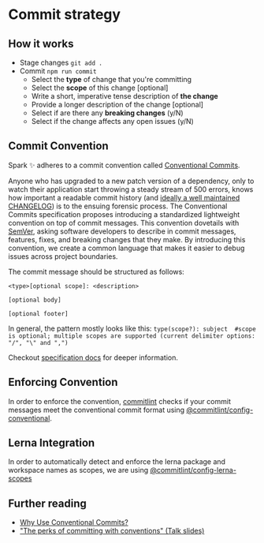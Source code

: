 
<Meta title="Contributing/Guidelines/Commit" />

# Commit strategy

## How it works

- Stage changes `git add .`
- Commit `npm run commit`
  - Select the **type** of change that you're committing
  - Select the **scope** of this change [optional]
  - Write a short, imperative tense description of **the change**
  - Provide a longer description of the change [optional]
  - Select if are there any **breaking changes** (y/N)
  - Select if the change affects any open issues (y/N)

## Commit Convention

Spark ✨ adheres to a commit convention called [Conventional Commits](https://www.conventionalcommits.org/en/v1.0.0).

Anyone who has upgraded to a new patch version of a dependency, only to watch their application start throwing a steady stream of 500 errors, knows how important a readable commit history (and [ideally a well maintained CHANGELOG](https://keepachangelog.com/en/0.3.0/)) is to the ensuing forensic process.
The Conventional Commits specification proposes introducing a standardized lightweight convention on top of commit messages. This convention dovetails with [SemVer](https://semver.org/), asking software developers to describe in commit messages, features, fixes, and breaking changes that they make.
By introducing this convention, we create a common language that makes it easier to debug issues across project boundaries.

The commit message should be structured as follows:

```
<type>[optional scope]: <description>

[optional body]

[optional footer]
```

In general, the pattern mostly looks like this:
`type(scope?): subject  #scope is optional; multiple scopes are supported (current delimiter options: "/", "\" and ",")`

Checkout [specification docs](https://www.conventionalcommits.org/en/v1.0.0/#specification) for deeper information.

## Enforcing Convention

In order to enforce the convention, [commitlint](https://github.com/conventional-changelog/commitlint) checks if your commit messages meet the conventional commit format using [@commitlint/config-conventional](https://github.com/conventional-changelog/commitlint/tree/master/%40commitlint/config-conventional).

## Lerna Integration

In order to automatically detect and enforce the lerna package and workspace names as scopes, we are using [@commitlint/config-lerna-scopes](https://github.com/conventional-changelog/commitlint/tree/master/@commitlint/config-lerna-scopes)

## Further reading

- [Why Use Conventional Commits?](https://www.conventionalcommits.org/en/v1.0.0/#why-use-conventional-commits)
- ["The perks of committing with conventions" (Talk slides)](https://slides.com/marionebl/the-perks-of-committing-with-conventions)
